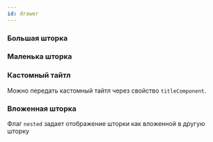 ```yaml
---
id: drawer
---
```




### Большая шторка

<Example
    component={Big}
    source={bigDrawerSource}
/>

### Маленька шторка

<Example
    component={Small}
    source={smallDrawerSource}
/>


### Кастомный тайтл

Можно передать кастомный тайтл через свойство `titleComponent`.

<Example
    component={CustomTitle}
    source={customTitleSource}
/>

### Вложенная шторка

Флаг `nested` задает отображение шторки как вложенной в другую шторку

<Example
    component={Nested}
    source={nestedSource}
/>
